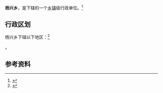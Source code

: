 {{中国乡级行政区|14/01/22/205/000}}

'''杨兴乡'''，是{{PRC admin/fullname|14/01/22/205/000|3}}下辖的一个[[乡镇|乡镇]]级行政单位。<ref>{{PRC admin/ref sgc|{{PRC admin/parent|14/01/22/205/000}}}}</ref>

== 行政区划 ==

杨兴乡下辖以下地区：<ref>{{PRC admin/ref sgc|14/01/22/205/000}}</ref>

{{PRC admin/children|14/01/22/205/000}}。

== 参考资料 ==

{{reflist}}

{{行政区划小作品}}
{{PRC admin/navcat|14/01/22/205/000}}